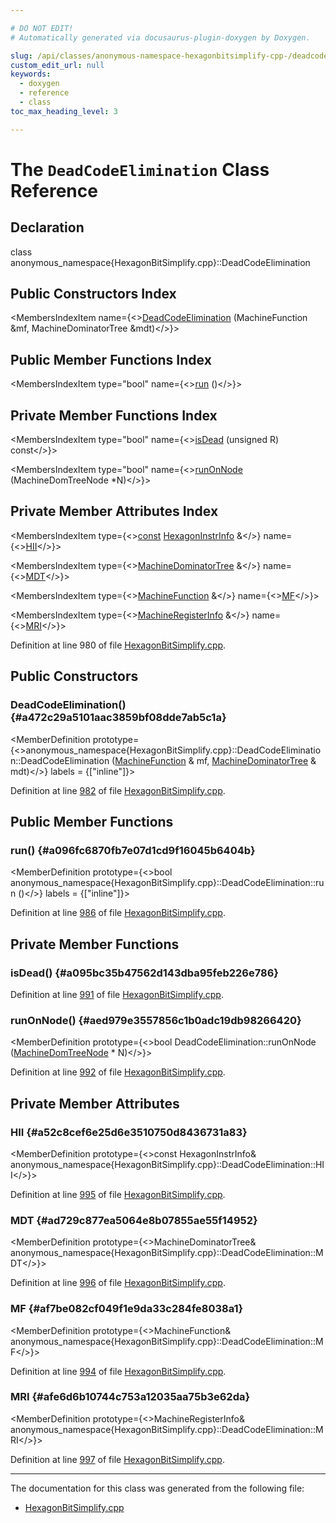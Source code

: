```yaml
---

# DO NOT EDIT!
# Automatically generated via docusaurus-plugin-doxygen by Doxygen.

slug: /api/classes/anonymous-namespace-hexagonbitsimplify-cpp-/deadcodeelimination
custom_edit_url: null
keywords:
  - doxygen
  - reference
  - class
toc_max_heading_level: 3

---
```





# The `DeadCodeElimination` Class Reference

<DoxygenPage pluginConfig={pluginConfig}>



## Declaration

<CodeBlock>class anonymous_namespace{HexagonBitSimplify.cpp}::DeadCodeElimination</CodeBlock>

## Public Constructors Index

<MembersIndex>

<MembersIndexItem
  name={<><a href="#a472c29a5101aac3859bf08dde7ab5c1a">DeadCodeElimination</a> (MachineFunction &amp;mf, MachineDominatorTree &amp;mdt)</>}>
</MembersIndexItem>

</MembersIndex>

## Public Member Functions Index

<MembersIndex>

<MembersIndexItem
  type="bool"
  name={<><a href="#a096fc6870fb7e07d1cd9f16045b6404b">run</a> ()</>}>
</MembersIndexItem>

</MembersIndex>

## Private Member Functions Index

<MembersIndex>

<MembersIndexItem
  type="bool"
  name={<><a href="#a095bc35b47562d143dba95feb226e786">isDead</a> (unsigned R) const</>}>
</MembersIndexItem>

<MembersIndexItem
  type="bool"
  name={<><a href="#aed979e3557856c1b0adc19db98266420">runOnNode</a> (MachineDomTreeNode &#42;N)</>}>
</MembersIndexItem>

</MembersIndex>

## Private Member Attributes Index

<MembersIndex>

<MembersIndexItem
  type={<><a href="/docs/api/files/lib/lib/target/lib/target/aarch64/aarch64promoteconstant-cpp/#a90f8350fecae261c25be85d38b451bff">const</a> <a href="/docs/api/classes/llvm/hexagoninstrinfo">HexagonInstrInfo</a> &amp;</>}
  name={<><a href="#a52c8cef6e25d6e3510750d8436731a83">HII</a></>}>
</MembersIndexItem>

<MembersIndexItem
  type={<><a href="/docs/api/classes/llvm/machinedominatortree">MachineDominatorTree</a> &amp;</>}
  name={<><a href="#ad729c877ea5064e8b07855ae55f14952">MDT</a></>}>
</MembersIndexItem>

<MembersIndexItem
  type={<><a href="/docs/api/classes/llvm/machinefunction">MachineFunction</a> &amp;</>}
  name={<><a href="#af7be082cf049f1e9da33c284fe8038a1">MF</a></>}>
</MembersIndexItem>

<MembersIndexItem
  type={<><a href="/docs/api/classes/llvm/machineregisterinfo">MachineRegisterInfo</a> &amp;</>}
  name={<><a href="#afe6d6b10744c753a12035aa75b3e62da">MRI</a></>}>
</MembersIndexItem>

</MembersIndex>


Definition at line 980 of file <a href="/docs/api/files/lib/lib/target/lib/target/hexagon/hexagonbitsimplify-cpp">HexagonBitSimplify.cpp</a>.

<SectionDefinition>

## Public Constructors

### DeadCodeElimination() {#a472c29a5101aac3859bf08dde7ab5c1a}

<MemberDefinition
  prototype={<>anonymous&#95;namespace&#123;HexagonBitSimplify.cpp&#125;::DeadCodeElimination::DeadCodeElimination (<a href="/docs/api/classes/llvm/machinefunction">MachineFunction</a> &amp; mf, <a href="/docs/api/classes/llvm/machinedominatortree">MachineDominatorTree</a> &amp; mdt)</>}
  labels = {["inline"]}>

Definition at line <a href="/docs/api/files/lib/lib/target/lib/target/hexagon/hexagonbitsimplify-cpp/#l00982">982</a> of file <a href="/docs/api/files/lib/lib/target/lib/target/hexagon/hexagonbitsimplify-cpp">HexagonBitSimplify.cpp</a>.
</MemberDefinition>

</SectionDefinition>

<SectionDefinition>

## Public Member Functions

### run() {#a096fc6870fb7e07d1cd9f16045b6404b}

<MemberDefinition
  prototype={<>bool anonymous&#95;namespace&#123;HexagonBitSimplify.cpp&#125;::DeadCodeElimination::run ()</>}
  labels = {["inline"]}>

Definition at line <a href="/docs/api/files/lib/lib/target/lib/target/hexagon/hexagonbitsimplify-cpp/#l00986">986</a> of file <a href="/docs/api/files/lib/lib/target/lib/target/hexagon/hexagonbitsimplify-cpp">HexagonBitSimplify.cpp</a>.
</MemberDefinition>

</SectionDefinition>

<SectionDefinition>

## Private Member Functions

### isDead() {#a095bc35b47562d143dba95feb226e786}

<MemberDefinition
  prototype="bool DeadCodeElimination::isDead (unsigned R) const">

Definition at line <a href="/docs/api/files/lib/lib/target/lib/target/hexagon/hexagonbitsimplify-cpp/#l00991">991</a> of file <a href="/docs/api/files/lib/lib/target/lib/target/hexagon/hexagonbitsimplify-cpp">HexagonBitSimplify.cpp</a>.
</MemberDefinition>

### runOnNode() {#aed979e3557856c1b0adc19db98266420}

<MemberDefinition
  prototype={<>bool DeadCodeElimination::runOnNode (<a href="/docs/api/namespaces/llvm/#a94b65b831ad8756f7d3a029a1e599f75">MachineDomTreeNode</a> &#42; N)</>}>

Definition at line <a href="/docs/api/files/lib/lib/target/lib/target/hexagon/hexagonbitsimplify-cpp/#l00992">992</a> of file <a href="/docs/api/files/lib/lib/target/lib/target/hexagon/hexagonbitsimplify-cpp">HexagonBitSimplify.cpp</a>.
</MemberDefinition>

</SectionDefinition>

<SectionDefinition>

## Private Member Attributes

### HII {#a52c8cef6e25d6e3510750d8436731a83}

<MemberDefinition
  prototype={<>const HexagonInstrInfo&amp; anonymous&#95;namespace&#123;HexagonBitSimplify.cpp&#125;::DeadCodeElimination::HII</>}>

Definition at line <a href="/docs/api/files/lib/lib/target/lib/target/hexagon/hexagonbitsimplify-cpp/#l00995">995</a> of file <a href="/docs/api/files/lib/lib/target/lib/target/hexagon/hexagonbitsimplify-cpp">HexagonBitSimplify.cpp</a>.
</MemberDefinition>

### MDT {#ad729c877ea5064e8b07855ae55f14952}

<MemberDefinition
  prototype={<>MachineDominatorTree&amp; anonymous&#95;namespace&#123;HexagonBitSimplify.cpp&#125;::DeadCodeElimination::MDT</>}>

Definition at line <a href="/docs/api/files/lib/lib/target/lib/target/hexagon/hexagonbitsimplify-cpp/#l00996">996</a> of file <a href="/docs/api/files/lib/lib/target/lib/target/hexagon/hexagonbitsimplify-cpp">HexagonBitSimplify.cpp</a>.
</MemberDefinition>

### MF {#af7be082cf049f1e9da33c284fe8038a1}

<MemberDefinition
  prototype={<>MachineFunction&amp; anonymous&#95;namespace&#123;HexagonBitSimplify.cpp&#125;::DeadCodeElimination::MF</>}>

Definition at line <a href="/docs/api/files/lib/lib/target/lib/target/hexagon/hexagonbitsimplify-cpp/#l00994">994</a> of file <a href="/docs/api/files/lib/lib/target/lib/target/hexagon/hexagonbitsimplify-cpp">HexagonBitSimplify.cpp</a>.
</MemberDefinition>

### MRI {#afe6d6b10744c753a12035aa75b3e62da}

<MemberDefinition
  prototype={<>MachineRegisterInfo&amp; anonymous&#95;namespace&#123;HexagonBitSimplify.cpp&#125;::DeadCodeElimination::MRI</>}>

Definition at line <a href="/docs/api/files/lib/lib/target/lib/target/hexagon/hexagonbitsimplify-cpp/#l00997">997</a> of file <a href="/docs/api/files/lib/lib/target/lib/target/hexagon/hexagonbitsimplify-cpp">HexagonBitSimplify.cpp</a>.
</MemberDefinition>

</SectionDefinition>

<hr/>

The documentation for this class was generated from the following file:

<ul>
<li><a href="/docs/api/files/lib/lib/target/lib/target/hexagon/hexagonbitsimplify-cpp">HexagonBitSimplify.cpp</a></li>
</ul>

</DoxygenPage>
